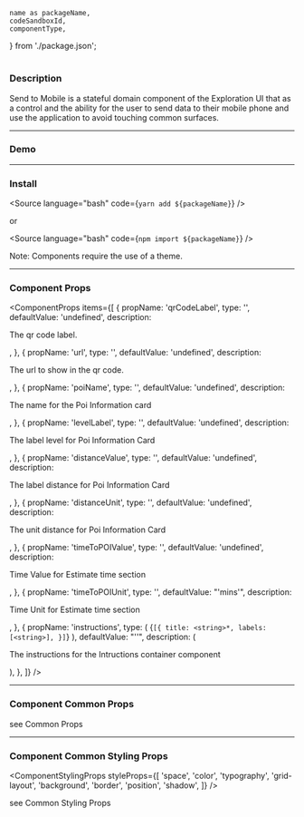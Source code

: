 <!---

React Components Blocks: https://github.com/storybookjs/storybook/blob/master/addons/docs/docs/docspage.md#slot-values

CSF Stories with arbitrary MDX: https://github.com/storybookjs/storybook/blob/master/addons/docs/docs/recipes.md#csf-stories-with-arbitrary-mdx

Note that in contrast to other examples, the MDX file suffix is .mdx rather than .stories.mdx. This key difference means that the file will be loaded with the default MDX loader rather than Storybook's CSF loader, which has several implications:

You shouldn't provide a Meta declaration.
You can refer to existing stories (i.e. <Story id="...">) but cannot define new stories (i.e. <Story name="...">).
The documentation gets exported as the default export (MDX default) rather than as a parameter hanging off the default export (CSF).

-->



	name as packageName,
	codeSandboxId,
	componentType,
} from './package.json';

<h1 style={{ marginBottom: '50px', textTransform: 'capitalize' }}>
	<ComponentTitle packageName={packageName} componentType={componentType} />
</h1>

<PackageLinks packageName={packageName} componentType={componentType} />

### Description

Send to Mobile is a stateful domain component of the Exploration UI that as a control and the ability for the user to send data to their mobile phone and use the application to avoid touching common surfaces.

---

### Demo

<Demo id={codeSandboxId} title={packageName} />

---

### Install

<Source language="bash" code={`yarn add ${packageName}`} />

or

<Source language="bash" code={`npm import ${packageName}`} />

Note: Components require the use of a <LinkTo kind="ui-component-system-overview-themes-component-usage--page">theme</LinkTo>.

---

### Component Props

<ComponentProps
	items={[
		{
			propName: 'qrCodeLabel',
			type: '<string>',
			defaultValue: 'undefined',
			description: <p>The qr code label.</p>,
		},
		{
			propName: 'url',
			type: '<string>',
			defaultValue: 'undefined',
			description: <p>The url to show in the qr code.</p>,
		},
		{
			propName: 'poiName',
			type: '<string>',
			defaultValue: 'undefined',
			description: <p>The name for the Poi Information card</p>,
		},
		{
			propName: 'levelLabel',
			type: '<string>',
			defaultValue: 'undefined',
			description: <p>The label level for Poi Information Card</p>,
		},
		{
			propName: 'distanceValue',
			type: '<number>',
			defaultValue: 'undefined',
			description: <p>The label distance for Poi Information Card</p>,
		},
		{
			propName: 'distanceUnit',
			type: '<string>',
			defaultValue: 'undefined',
			description: <p> The unit distance for Poi Information Card</p>,
		},
		{
			propName: 'timeToPOIValue',
			type: '<number>',
			defaultValue: 'undefined',
			description: <p>Time Value for Estimate time section</p>,
		},
		{
			propName: 'timeToPOIUnit',
			type: '<string>',
			defaultValue: "'mins'",
			description: <p>Time Unit for Estimate time section</p>,
		},
		{
			propName: 'instructions',
			type: (
				<DocNestedProp>
					{`[{
	title: <string>*,
	labels: [<string>],
}]`}
				</DocNestedProp>
			),
			defaultValue: "''",
			description: (
				<p>The instructions for the Intructions container component</p>
			),
		},
	]}
/>

---

### Component Common Props

<ComponentCommonProps />

see <LinkTo kind="ui-component-system-overview-themes--page#common-props">
Common Props</LinkTo>

---

### Component Common Styling Props

<ComponentStylingProps
	styleProps={[
		'space',
		'color',
		'typography',
		'grid-layout',
		'background',
		'border',
		'position',
		'shadow',
	]}
/>

see <LinkTo kind="ui-component-system-overview-react-common-props-styling-props--page#common-styling-props">Common Styling Props</LinkTo>
